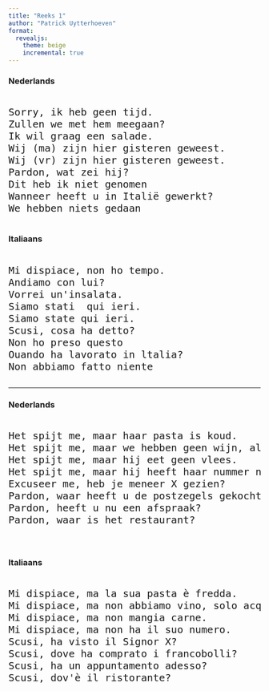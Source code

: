 ```yaml
---
title: "Reeks 1"
author: "Patrick Uytterhoeven"
format:
  revealjs: 
    theme: beige
    incremental: true 
---
```


::: panel-tabset


### Nederlands

<div class="text">
<pre>
<FONT SIZE="5">
Sorry, ik heb geen tijd.
Zullen we met hem meegaan?
Ik wil graag een salade.
Wij (ma) zijn hier gisteren geweest.
Wij (vr) zijn hier gisteren geweest.
Pardon, wat zei hij?
Dit heb ik niet genomen
Wanneer heeft u in Italië gewerkt?
We hebben niets gedaan
</FONT>
</pre>
</div>



### Italiaans

<div class="text">
<pre>
<FONT SIZE="5">
Mi dispiace, non ho tempo.
Andiamo con lui?
Vorrei un'insalata.
Siamo stati  qui ieri.
Siamo state qui ieri.
Scusi, cosa ha detto?
Non ho preso questo
Ouando ha lavorato in ltalia?
Non abbiamo fatto niente
</FONT>
</pre>
</div>



:::

---

::: panel-tabset


### Nederlands

<div class="text">
<pre>
<FONT SIZE="5">
Het spijt me, maar haar pasta is koud.
Het spijt me, maar we hebben geen wijn, alleen water.
Het spijt me, maar hij eet geen vlees.
Het spijt me, maar hij heeft haar nummer niet.
Excuseer me, heb je meneer X gezien?
Pardon, waar heeft u de postzegels gekocht?
Pardon, heeft u nu een afspraak?
Pardon, waar is het restaurant?

</FONT>
</pre>
</div>



### Italiaans

<div class="text">
<pre>
<FONT SIZE="5">
Mi dispiace, ma la sua pasta è fredda.
Mi dispiace, ma non abbiamo vino, solo acqua.
Mi dispiace, ma non mangia carne.
Mi dispiace, ma non ha il suo numero.
Scusi, ha visto il Signor X? 
Scusi, dove ha comprato i francobolli?
Scusi, ha un appuntamento adesso? 
Scusi, dov'è il ristorante?

</FONT>
</pre>
</div>



:::
